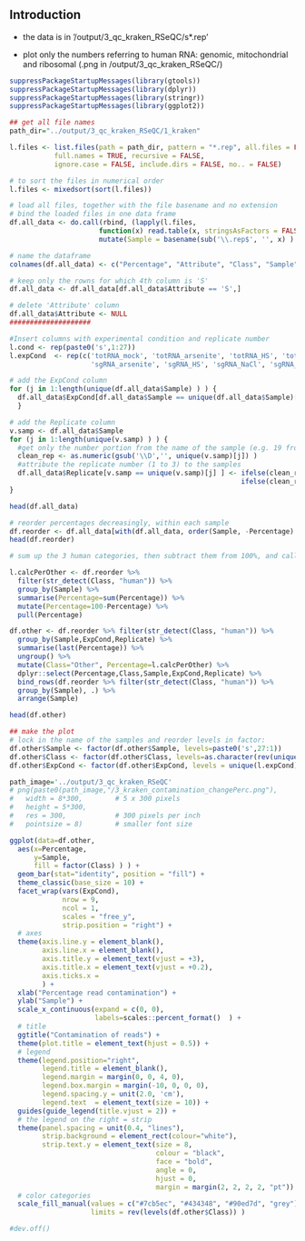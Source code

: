 
## Introduction

- the data is in '/output/3_qc_kraken_RSeQC/s*.rep'

- plot only the numbers referring to human RNA: genomic, mitochondrial and ribosomal (.png in /output/3_qc_kraken_RSeQC/)

```r
suppressPackageStartupMessages(library(gtools))
suppressPackageStartupMessages(library(dplyr))
suppressPackageStartupMessages(library(stringr))
suppressPackageStartupMessages(library(ggplot2))
```


```r
## get all file names
path_dir="../output/3_qc_kraken_RSeQC/1_kraken"

l.files <- list.files(path = path_dir, pattern = "*.rep", all.files = FALSE,
           full.names = TRUE, recursive = FALSE,                              
           ignore.case = FALSE, include.dirs = FALSE, no.. = FALSE)

# to sort the files in numerical order
l.files <- mixedsort(sort(l.files))

# load all files, together with the file basename and no extension
# bind the loaded files in one data frame
df.all_data <- do.call(rbind, (lapply(l.files, 
                      function(x) read.table(x, stringsAsFactors = FALSE, fill=TRUE, header=FALSE)[c(1,4,6)] %>% 
                      mutate(Sample = basename(sub('\\.rep$', '', x) ) ) ) ) ) 

# name the dataframe
colnames(df.all_data) <- c("Percentage", "Attribute", "Class", "Sample")

# keep only the rowns for which 4th column is 'S' 
df.all_data <- df.all_data[df.all_data$Attribute == 'S',]

# delete 'Attribute' column
df.all_data$Attribute <- NULL
####################

#Insert columns with experimental condition and replicate number
l.cond <- rep(paste0('s',1:27))
l.expCond  <- rep(c('totRNA_mock', 'totRNA_arsenite', 'totRNA_HS', 'totRNA_NaCl', 'totRNA_UV', 
                    'sgRNA_arsenite', 'sgRNA_HS', 'sgRNA_NaCl', 'sgRNA_UV'), each=3)

# add the ExpCond column
for (j in 1:length(unique(df.all_data$Sample) ) ) {
  df.all_data$ExpCond[df.all_data$Sample == unique(df.all_data$Sample)[j] ] <- l.expCond[j]  
  }

# add the Replicate column
v.samp <- df.all_data$Sample
for (j in 1:length(unique(v.samp) ) ) {
  #get only the number portion from the name of the sample (e.g. 19 from s19)
  clean_rep <- as.numeric(gsub('\\D','', unique(v.samp)[j]) )
  #attribute the replicate number (1 to 3) to the samples
  df.all_data$Replicate[v.samp == unique(v.samp)[j] ] <- ifelse(clean_rep %% 3 == 0, 3, 
                                                         ifelse(clean_rep %% 3 == 1, 1, 2) )
}

head(df.all_data)
```

```r
# reorder percentages decreasingly, within each sample
df.reorder <- df.all_data[with(df.all_data, order(Sample, -Percentage) ),]
head(df.reorder)
```



```r
# sum up the 3 human categories, then subtract them from 100%, and call all of that 'Other' class

l.calcPerOther <- df.reorder %>% 
  filter(str_detect(Class, "human")) %>% 
  group_by(Sample) %>% 
  summarise(Percentage=sum(Percentage)) %>% 
  mutate(Percentage=100-Percentage) %>% 
  pull(Percentage)

df.other <- df.reorder %>% filter(str_detect(Class, "human")) %>% 
  group_by(Sample,ExpCond,Replicate) %>% 
  summarise(last(Percentage)) %>% 
  ungroup() %>% 
  mutate(Class="Other", Percentage=l.calcPerOther) %>% 
  dplyr::select(Percentage,Class,Sample,ExpCond,Replicate) %>% 
  bind_rows(df.reorder %>% filter(str_detect(Class, "human")) %>% 
  group_by(Sample), .) %>% 
  arrange(Sample) 

head(df.other)
```

```r
## make the plot
# lock in the name of the samples and reorder levels in factor:
df.other$Sample <- factor(df.other$Sample, levels=paste0('s',27:1))
df.other$Class <- factor(df.other$Class, levels=as.character(rev(unique(df.other$Class)) ) )
df.other$ExpCond <- factor(df.other$ExpCond, levels = unique(l.expCond))

path_image='../output/3_qc_kraken_RSeQC'
# png(paste0(path_image,"/3_kraken_contamination_changePerc.png"),
#   width = 8*300,        # 5 x 300 pixels
#   height = 5*300,
#   res = 300,            # 300 pixels per inch
#   pointsize = 8)        # smaller font size

ggplot(data=df.other,
  aes(x=Percentage, 
      y=Sample, 
      fill = factor(Class) ) ) +
  geom_bar(stat="identity", position = "fill") +
  theme_classic(base_size = 10) +
  facet_wrap(vars(ExpCond), 
             nrow = 9, 
             ncol = 1, 
             scales = "free_y", 
             strip.position = "right") +
  # axes
  theme(axis.line.y = element_blank(), 
        axis.line.x = element_blank(),     
        axis.title.y = element_text(vjust = +3),
        axis.title.x = element_text(vjust = +0.2),
        axis.ticks.x = 
        ) +
  xlab("Percentage read contamination") +  
  ylab("Sample") +  
  scale_x_continuous(expand = c(0, 0), 
                     labels=scales::percent_format()  ) +
  # title  
  ggtitle("Contamination of reads") + 
  theme(plot.title = element_text(hjust = 0.5)) + 
  # legend
  theme(legend.position="right", 
        legend.title = element_blank(),
        legend.margin = margin(0, 0, 4, 0), 
        legend.box.margin = margin(-10, 0, 0, 0),
        legend.spacing.y = unit(2.0, 'cm'), 
        legend.text  = element_text(size = 10)) +
  guides(guide_legend(title.vjust = 2)) +
  # the legend on the right = strip
  theme(panel.spacing = unit(0.4, "lines"), 
        strip.background = element_rect(colour="white"),
        strip.text.y = element_text(size = 8, 
                                    colour = "black", 
                                    face = "bold",
                                    angle = 0,
                                    hjust = 0, 
                                    margin = margin(2, 2, 2, 2, "pt")) ) +
  # color categories  
  scale_fill_manual(values = c("#7cb5ec", "#434348", "#90ed7d", "grey"), 
                    limits = rev(levels(df.other$Class)) )

#dev.off()
```